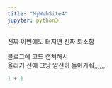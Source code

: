 ```yaml
---
title: "MyWebSite4"
jupyter: python3
---
```

진짜 이번에도 터지면 진짜 퇴소함                                

블로그에 코드 캡쳐해서                              
올리기 전에 그냥 얌전히 돌아가줘,,,,,,             

```python
1 + 1
```
